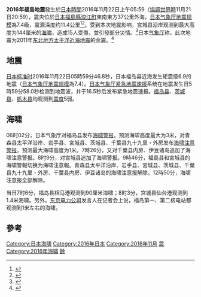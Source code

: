 {{noteTA
|G1=地震
}}
{{Infobox earthquake
 | name        = 2016年福島地震
 | image       = [[File:Fukushima_Earthquake_Shakemap_20161122.png|250px]]
 | alt         = 
 | caption     = 
 | map2 = {{Location map | Japan
 | relief = 
 | lat = 37.392
 | long = 141.403
 | mark = Bullseye1.png
 | marksize = 40
 | position = top
 | float = center
 | width = 250
 | caption = }}
 | date        = {{Start date|2016|11|21}}
 | time        = 20:59:49 UTC 
 | duration    = 
 | magnitude   = 7.4 ([[矩震級|M<sub>wb</sub>]])
 | depth       = {{convert|11.4|km|mi|0|abbr=on}}
 | location    = {{Coord|37.392|N|141.403|E|type:event_scale:50000000|display=inline,title}}
 | fault       = 
 | type        = 
 | affected    =
 | damages     = <!-- cost/extent of property damage -->
 | intensity   = {{震度色 (JMA)|5-}}{{Space}}([[日本氣象廳震度等級|日本氣象廳震度等級]])<br>[[麥加利地震烈度|VII]]{{Space}}([[麥加利地震烈度|麥加利地震烈度]])
 | pga         = <!-- NN''[[Peak_ground_acceleration|g]]'' -->
 | tsunami     = 144cm（仙台港）
 | landslide   = 
 | foreshocks  = 
 | aftershocks = 
 | casualties  = 15傷
}}
'''2016年福島地震'''發生於[[日本時間|日本時間]]2016年11月22日上午05:59（[[協調世界時|協調世界時]]11月21日20:59），震央位於[[日本|日本]][[福島縣|福島縣]][[浪江町|浪江町]]東南東方37公里外海，[[日本气象厅地震规模|日本气象厅地震规模]]為7.4级，震源深度约11.4公里<ref name="usgs 20161122">{{cite web|url=http://earthquake.usgs.gov/earthquakes/eventpage/us10007b88|title=M6.9 - 37km ESE of Namie, Japan|publisher=[[United_States_Geological_Survey|United States Geological Survey]]|accessdate=November 21, 2016|date=November 21, 2016|archive-date=2016-11-23|archive-url=https://web.archive.org/web/20161123063315/http://earthquake.usgs.gov/earthquakes/eventpage/us10007b88|dead-url=no}}</ref><ref name="reuters tsunami">{{cite web|url=http://www.reuters.com/article/us-japan-quake-idUSKBN13G2DC?il=0|title=Tsunami hits Japan after strong quake, nuclear plant briefly disrupted|date=November 21, 2016|first1=Yuka|last1=Obayashi|first2=William|last2=Mallard|publisher=[[Reuters|Reuters]]|accessdate=November 21, 2016|archive-date=2016-11-23|archive-url=https://web.archive.org/web/20161123083057/http://www.reuters.com/article/us-japan-quake-idUSKBN13G2DC?il=0|dead-url=no}}</ref>。受到本次地震影响，宫城县沿岸观测到最大高度为144厘米的[[海嘯|海嘯]]，造成15人受傷，並引發部分災情。<ref>{{Cite news|url=https://weather.com/news/news/japan-earthquake-fukushima-tsunami-warning|title=Strong Japan Earthquake Produces Tsunami but Spares Major Damage|newspaper=The Weather Channel|access-date=2016-11-22|archive-date=2016-11-22|archive-url=https://web.archive.org/web/20161122045009/https://weather.com/news/news/japan-earthquake-fukushima-tsunami-warning|dead-url=no}}</ref>日本[[气象厅|气象厅]]称，此次地震为2011年[[311大地震|东北地方太平洋近海地震]]的余震。<ref>{{Cite news|url=http://news.ifeng.com/a/20161123/50300244_0.shtml|title=日本福岛发生7.4级强震 竟是5年前大地震余震|newspaper=华西都市报|access-date=2016-11-23|archive-date=2016-11-26|archive-url=https://web.archive.org/web/20161126132817/http://news.ifeng.com/a/20161123/50300244_0.shtml|dead-url=no}}</ref>

== 地震 ==
[[日本标准时|日本标准时]]2016年11月22日05時59分46.8秒，日本福岛县近海发生矩震级6.9的地震（[[日本气象厅地震规模|日本气象厅地震规模]]為7.4）。[[日本气象厅|日本气象厅]][[紧急地震速报|紧急地震速报]]系统在地震发生日5時59分58.0秒检测到地震波，并于16.5秒后发布紧急地震速报。[[福岛县|福岛县]]、[[茨城县|茨城县]]、[[栃木县|栃木县]]均观测到[[日本氣象廳震度等級|震度]]5弱。

== 海啸 ==
06时02分，日本气象厅对福岛县发布[[海嘯警報_(日本)|海啸警报]]，预测海啸高度最大为3米，对青森县太平洋沿岸、岩手县、宮城县、茨城县、千葉县九十九里・外房发布[[海啸注意警报|海啸注意警报]]，预测最大海啸高度为1米。7時26分，又对千葉县内房、伊豆诸岛追加了海啸注意警报。8时9分，对宫城县追加了海啸警报。9時46分，福島县和宮城县的海啸警報切换为海啸注意報。青森县太平洋沿岸、岩手县、宮城县、茨城县、千葉县九十九里・外房、千葉县内房、伊豆诸岛的海啸注意报解除。12時50分，海啸注意报全部解除。

当日7时6分，福岛县相马港观测到90厘米海啸；8时3分，宫城县仙台港观测到1.4米海啸。另外，[[東京電力|东京电力公司]]发言人在记者会上说，福岛第一、第二核电站都观测到1米左右的海啸。

==參考==
{{reflist}}

{{Wikinews|日本福島外海發生規模7.4地震 仙台出現1.4米海嘯}}
{{2016年地震}}
{{日本地震}}
[[Category:日本海啸|Category:日本海啸]]
[[Category:2016年日本|Category:2016年日本]]
[[Category:2016年11月|Category:2016年11月]]
[[Category:東北地方歷史|震]]
[[Category:2016年海嘯|Category:2016年海嘯]]
[[Category:2011年日本东北地方太平洋近海地震|餘]]